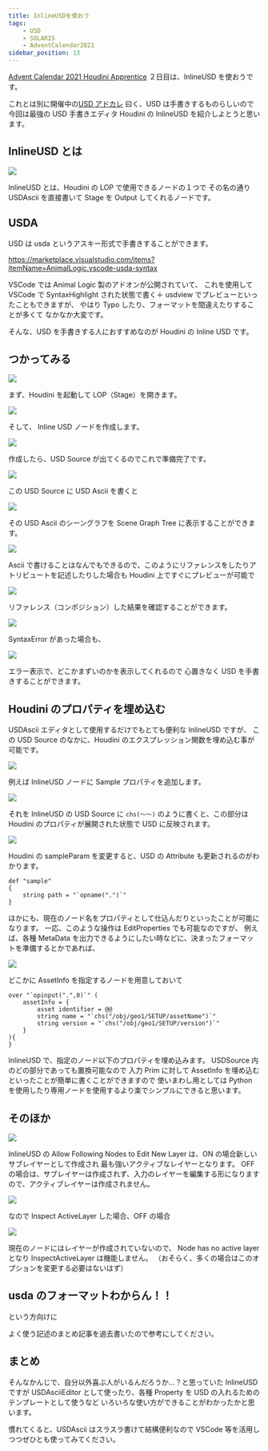 ```yaml
---
title: InlineUSDを使おう
tags:
    - USD
    - SOLARIS
    - AdventCalendar2021
sidebar_position: 13
---
```


[Advent Calendar 2021 Houdini Apprentice](https://qiita.com/advent-calendar/2021/happrentice) ２日目は、InlineUSD を使おうです。

これとは別に開催中の[USD アドカレ](https://qiita.com/advent-calendar/2021/usd) 曰く、USD は手書きするものらしいので
今回は最強の USD 手書きエディタ Houdini の InlineUSD を紹介しよとうと思います。

## InlineUSD とは

![](https://gyazo.com/216927b3b3ca2d124f2c85675f386119.png)

InlineUSD とは、Houdini の LOP で使用できるノードの１つで
その名の通り USDAscii を直接書いて Stage を Output してくれるノードです。

## USDA

USD は usda というアスキー形式で手書きすることができます。

https://marketplace.visualstudio.com/items?itemName=AnimalLogic.vscode-usda-syntax

VSCode では Animal Logic 製のアドオンが公開されていて、
これを使用して VSCode で SyntaxHighlight された状態で書く＋ usdview でプレビューといったこともできますが、
やはり Typo したり、フォーマットを間違えたりすることが多くて
なかなか大変です。

そんな、USD を手書きする人におすすめなのが Houdini の Inline USD です。

## つかってみる

![](https://gyazo.com/2268047a36d7654489954827924cb303.png)

まず、Houdini を起動して LOP（Stage）を開きます。

![](https://gyazo.com/43e62af6228c58e3a5b7a29ca0b7c36c.png)

そして、 Inline USD ノードを作成します。

![](https://gyazo.com/bf34b70cf9bb62b5d1f5245fabe6786d.png)

作成したら、USD Source が出てくるのでこれで準備完了です。

![](https://gyazo.com/49fc0178e42fb497e9910be047e55e77.png)

この USD Source に USD Ascii を書くと

![](https://gyazo.com/390763ed3b54cabc01821ca492958c5d.png)

その USD Ascii のシーングラフを Scene Graph Tree に表示することができます。

![](https://gyazo.com/750bba168f59e5c3552d3cf9e613e953.png)

Ascii で書けることはなんでもできるので、このようにリファレンスをしたりアトリビュートを記述したりした場合も
Houdini 上ですぐにプレビューが可能で

![](https://gyazo.com/187245aaea2cb7399a8877118ccf227d.png)

リファレンス（コンポジション）した結果を確認することができます。

![](https://gyazo.com/c3637b2d112bd05921873ff2ca18fd18.png)

SyntaxError があった場合も、

![](https://gyazo.com/d50e7f70ded7ff93ae6d61c158fe03db.png)

エラー表示で、どこかまずいのかを表示してくれるので
心置きなく USD を手書きすることができます。

## Houdini のプロパティを埋め込む

USDAscii エディタとして使用するだけでもとても便利な InlineUSD ですが、
この USD Source のなかに、Houdini のエクスプレッション関数を埋め込む事が可能です。

![](https://gyazo.com/0f35e2ee0006f00513f5a1fe745f6ba7.png)

例えば InlineUSD ノードに Sample プロパティを追加します。

![](https://gyazo.com/8eacc2e8fb0880f76c6eab8c3d3fb4f4.png)

それを InlineUSD の USD Source に `chs(～～)` のように書くと、この部分は
Houdini のプロパティが展開された状態で USD に反映されます。

![](https://gyazo.com/243d57c0eeab71b034c2d19f5123f344.gif)

Houdini の sampleParam を変更すると、USD の Attribute も更新されるのがわかります。

```
def "sample"
{
    string path = "`opname(".")`"
}
```

ほかにも、現在のノード名をプロパティとして仕込んだりといったことが可能になります。
一応、このような操作は EditProperties でも可能なのですが、
例えば、各種 MetaData を出力できるようにしたい時などに、決まったフォーマットを準備するとかであれば、

![](https://gyazo.com/d7fde4280fcc30595a5454fae2df264d.png)

どこかに AssetInfo を指定するノードを用意しておいて

```
over "`opinput(".",0)`" (
    assetInfo = {
        asset identifier = @@
        string name = "`chs("/obj/geo1/SETUP/assetName")`"
        string version = "`chs("/obj/geo1/SETUP/version")`"
    }
){
}
```

InlineUSD で、指定のノード以下のプロパティを埋め込みます。
USDSource 内のどの部分であっても置換可能なので
入力 Prim に対して AssetInfo を埋め込むといったことが簡単に書くことができますので
使いまわし用としては Python を使用したり専用ノードを使用するより楽でシンプルにできると思います。

## そのほか

![](https://gyazo.com/d1a5ec334f010426f24f66f50be5330e.png)

InlineUSD の Allow Following Nodes to Edit New Layer は、ON の場合新しいサブレイヤーとして作成され
最も強いアクティブなレイヤーとなります。
OFF の場合は、サブレイヤーは作成されず、入力のレイヤーを編集する形になりますので、アクティブレイヤーは作成されません。

![](https://gyazo.com/8d9978b2747fb811b032fc53109b4f43.png)

なので Inspect ActiveLayer した場合、OFF の場合

![](https://gyazo.com/261caeb9d300d7f1b96e27e17059f85e.png)

現在のノードにはレイヤーが作成されていないので、 Node has no active layer となり InspectActiveLayer は機能しません。
（おそらく、多くの場合はこのオプションを変更する必要はないはず）

## usda のフォーマットわからん！！

という方向けに

<AutoLinkTitle url="/usd/python/usda_cheatsheets" />
よく使う記述のまとめ記事を過去書いたので参考にしてください。

## まとめ

そんなかんじで、自分以外喜ぶ人がいるんだろうか...？と思っていた InlineUSD ですが
USDAsciiEditor として使ったり、各種 Property を USD の入れるためのテンプレートとして使うなど
いろいろな使い方ができることがわかったかと思います。

慣れてくると、USDAscii はスラスラ書けて結構便利なので
VSCode 等を活用しつつぜひとも使ってみてください。
